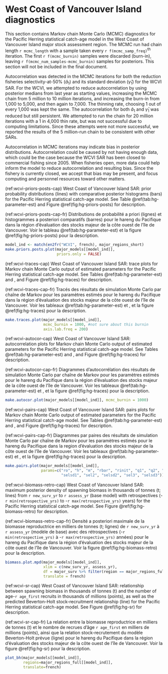 # West Coast of Vancouver Island diagnostics

This section contains Markov chain Monte Carlo (MCMC) diagnostics for the Pacific Herring statistical catch-age model
in the West Coast of Vancouver Island major stock assessment region.
The MCMC run had chain length `r mcmc_length`
with a sample taken every `r f(mcmc_samp_freq)`^th^ iteration.
The first `r f(mcmc_burnin)` samples were discarded (burn-in), 
leaving `r f(mcmc_num_samples-mcmc_burnin)` samples for posteriors.
This section will not be included in the final document.

Autocorrelation was detected in the MCMC iterations for both
the reduction fisheries selectivity-at-50% ($\hat{a}_{1}$) and
its standard deviation ($\hat{\gamma}_{1}$) for the WCVI SAR.
For the WCVI, we attempted to reduce autocorrelation by
using posterior medians from last year as starting values,
increasing the MCMC chain from 5 million to 10 million iterations, and
increasing the burn-in from 1,000 to 5,000, and then again to 7,000.
The thinning rate, choosing 1 out of every 1,000 was kept the same.
The autocorrelation for both $\hat{a}_{1}$ and $\hat{\gamma}_{1}$
was reduced but still persistent.
We attempted to run the chain for 20 million iterations with a 1 in 4,000 thin rate,
but was not successful due to computing limitations.
Since these attempts were not more successful,
we reported the results of the 5 million-run chain to be consistent with other SARs.

Autocorrelation in MCMC iterations may indicate bias in posterior distributions.
Autocorrelation could be caused by not having enough data,
which could be the case because the WCVI SAR
has been closed to commercial fishing since 2005.
When fisheries open, more data could help inform the model
to reduce autocorrelation and resulting bias.
<!-- TODO: Not sure we want to include this last sentence? -->
Since the fishery is currently closed, we accept that bias may be present, and
focus computing and personnel resources toward other matters.

(ref:wcvi-priors-posts-cap) West Coast of Vancouver Island SAR:
prior probability distributions (lines) with
comparative posterior histograms (bars)
for the Pacific Herring statistical catch-age model.
See Table \@ref(tab:hg-parameter-est) and Figure \@ref(fig:hg-priors-posts) for description.

(ref:wcvi-priors-posts-cap-fr) Distributions de probabilité a priori (lignes)
et histogrammes a posteriori comparatifs (barres) pour le hareng du Pacifique dans la région d’évaluation des stocks majeur de la côte ouest de l’île de Vancouver.
Voir le tableau \@ref(tab:hg-parameter-est) et la figure \@ref(fig:hg-priors-posts) pour la description.

```r
model_ind <- match(en2fr("WCVI", french), major_regions_short)
make.priors.posts.plot(major_models[[model_ind]],
                       priors.only = FALSE)
```

(ref:wcvi-traces-cap) West Coast of Vancouver Island SAR:
trace plots for Markov chain Monte Carlo output of
estimated parameters for the Pacific Herring statistical catch-age model.
See Tables \@ref(tab:hg-parameter-est) and \ref{tab:variables}, and Figure \@ref(fig:hg-traces) for description.

(ref:wcvi-traces-cap-fr) Tracés des résultats de simulation Monte Carlo par chaîne de Markov pour les paramètres estimés pour le hareng du Pacifique
dans la région d’évaluation des stocks majeur de la côte ouest de l’île de Vancouver.
Voir les tableaux \@ref(tab:hg-parameter-est) et \ref{tab:variables}, et la figure \@ref(fig:hg-traces) pour la description.

```r
make.traces.plot(major_models[[model_ind]], 
                 mcmc_burnin = 1000, #not sure about this burnin
                 axis.lab.freq = 200)
```

(ref:wcvi-autocor-cap) West Coast of Vancouver Island SAR:
autocorrelation plots for Markov chain Monte Carlo output of
estimated parameters for the Pacific Herring statistical catch-age model.
See Tables \@ref(tab:hg-parameter-est) and \ref{tab:variables}, and Figure \@ref(fig:hg-traces) for description.

(ref:wcvi-autocor-cap-fr) Diagrammes d’autocorrélation des résultats de simulation Monte Carlo par chaîne de Markov pour les
paramètres estimés pour le hareng du Pacifique dans la région d’évaluation des stocks majeur de la côte ouest de l’île de Vancouver.
Voir les tableaux \@ref(tab:hg-parameter-est) et \ref{tab:variables}, et la figure \@ref(fig:hg-traces) pour la description.

```r
make.autocor.plot(major_models[[model_ind]], mcmc_burnin = 1000)
```

(ref:wcvi-pairs-cap) West Coast of Vancouver Island SAR:
pairs plots for Markov chain Monte Carlo output of
estimated parameters for the Pacific Herring statistical catch-age model.
See Tables \@ref(tab:hg-parameter-est) and \ref{tab:variables}, and Figure \@ref(fig:hg-traces) for description.

(ref:wcvi-pairs-cap-fr) Diagrammes par paires des résultats de simulation Monte Carlo par chaîne de Markov pour
les paramètres estimés pour le hareng du Pacifique dans la region d’évaluation des stocks majeur de la côte ouest de l’île de Vancouver.
Voir les tableaux \@ref(tab:hg-parameter-est) et \ref{tab:variables}, et la figure \@ref(fig:hg-traces) pour la description.

```r
make.pairs.plot(major_models[[model_ind]],
                params=c("ro", "h", "m", "rbar", "rinit", "q1", "q2", "sel1",
                         "selsd1", "sel2", "selsd2", "sel3", "selsd3"))
```

(ref:wcvi-biomass-retro-cap) West Coast of Vancouver Island SAR:
maximum posterior density of spawning biomass in thousands of tonnes (t; lines)
from `r new_surv_yr` to `r assess_yr` (base model) with retrospectives 
(-`r min(retrospective_yrs)` to -`r max(retrospective_yrs)` years)
for the Pacific Herring statistical catch-age model.
See Figure \@ref(fig:hg-biomass-retro) for description.

(ref:wcvi-biomass-retro-cap-fr) Densité a posteriori maximale de la biomasse reproductrice en milliers de tonnes (t; lignes)
de `r new_surv_yr` à `r assess_yr` (modèle de base) avec des rétrospectives
(-`r min(retrospective_yrs)` à -`r max(retrospective_yrs)` années)
pour le hareng du Pacifique dans la
région d'évaluation des stocks majeur de la côte ouest de l’île de Vancouver.
Voir la figure \@ref(fig:hg-biomass-retro) pour la description.

```r
biomass.plot.mpd(major_models[[model_ind]],
                 xlim = c(new_surv_yr, assess_yr),
                 df = major_surv %>% filter(region == major_regions_full[model_ind]),
                 translate = french)
```

(ref:wcvi-sr-cap) West Coast of Vancouver Island SAR:
relationship between spawning biomass in thousands of tonnes (t) and
the number of age-`r age_first` recruits in thousands of millions (points),
as well as the predicted Beverton-Holt stock-recruitment relationship (line)
for the Pacific Herring statistical catch-age model.
See Figure \@ref(fig:hg-sr) for description.

(ref:wcvi-sr-cap-fr) La relation entre la biomasse reproductrice en milliers de tonnes (t) et
le nombre de recrues d'âge `r age_first` en milliers de millions (points), ainsi que
la relation stock-recrutement du modèle Beverton-Holt prévue (ligne)
pour le hareng du Pacifique dans la région d’évaluation des stocks majeur de la côte ouest de l’île de Vancouver.
Voir la figure \@ref(fig:hg-sr) pour la description.

```r
plot_bh(major_models[[model_ind]],
        regions=major_regions_full[[model_ind]],
        translate=french)
```
